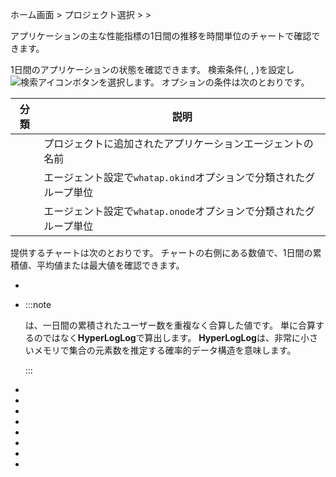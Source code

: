 ホーム画面 > プロジェクト選択 > <Cmdname sid="analysis" className="uitext" /> > <Cmdname sid="daily_app_stat" className="uitext" />

アプリケーションの主な性能指標の1日間の推移を時間単位のチャートで確認できます。

<ImgLang img='application_daily_app_stat.png' desc='日別APP現況' />

1日間のアプリケーションの状態を確認できます。 検索条件(<Cmdname sid="select_date2" className="uitext" />, <Cmdname sid="option_type" className="uitext" />, <Cmdname sid="application" className="uitext" />)を設定し![検索アイコン](/img/ico-btn-search.png)ボタンを選択します。 <Cmdname sid="option_type" className="uitext" />オプションの条件は次のとおりです。

| 分類                                              | 説明                                              |
| ----------------------------------------------- | ----------------------------------------------- |
| <Cmdname sid="type_oid" className="uitext" />   | プロジェクトに追加されたアプリケーションエージェントの名前                   |
| <Cmdname sid="type_okind" className="uitext" /> | エージェント設定で`whatap.okind`オプションで分類されたグループ単位        |
| <Cmdname sid="type_onode" className="uitext" /> | エージェント設定で`whatap.onode`オプションで分類されたグループ単位        |

提供するチャートは次のとおりです。 チャートの右側にある数値で、1日間の累積値、平均値または最大値を確認できます。

- <Cmdname sid="h24_tx" className="uitext" />

- <Cmdname sid="h24_user" className="uitext" />

  :::note

  <Cmdname sid="daily_visit" className="uitext" />は、一日間の累積されたユーザー数を重複なく合算した値です。 単に合算するのではなく<b>HyperLogLog</b>で算出します。 <b>HyperLogLog</b>は、非常に小さいメモリで集合の元素数を推定する確率的データ構造を意味します。

  :::

- <Cmdname sid="h24_httpc" className="uitext" />

- <Cmdname sid="h24_sql" className="uitext" />

- <Cmdname sid="h24_sql_fetch" className="uitext" />

- <Cmdname sid="5m288_rtime" className="uitext" />

- <Cmdname sid="5m288_tps" className="uitext" />

- <Cmdname sid="5m288_actx" className="uitext" />

- <Cmdname sid="5m288_err_count" className="uitext" />

- <Cmdname sid="5m288_err_rate" className="uitext" />
